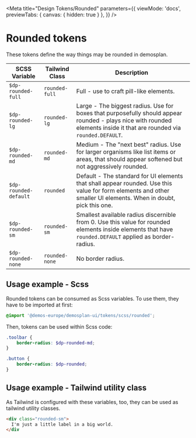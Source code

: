 
<Meta
    title="Design Tokens/Rounded"
    parameters={{
    viewMode: 'docs',
    previewTabs: {
      canvas: {
        hidden: true
      }
    },
    }}
/>


# Rounded tokens

These tokens define the way things may be rounded in demosplan.

| SCSS Variable         | Tailwind Class   | Description                                                                                                                                                            |
|-----------------------|------------------|------------------------------------------------------------------------------------------------------------------------------------------------------------------------|
| `$dp-rounded-full`    | `rounded-full`   | Full - use to craft pill-like elements.                                                                                                                                |
| `$dp-rounded-lg`      | `rounded-lg`     | Large - The biggest radius. Use for boxes that purposefully should appear rounded - plays nice with rounded elements inside it that are rounded via `rounded.DEFAULT`. |
| `$dp-rounded-md`      | `rounded-md`     | Medium - The "next best" radius. Use for larger organisms like list items or areas, that should appear softened but not aggressively rounded.                          |
| `$dp-rounded-default` | `rounded`        | Default - The standard for UI elements that shall appear rounded. Use this value for form elements and other smaller UI elements. When in doubt, pick this one.        |
| `$dp-rounded-sm`      | `rounded-sm`     | Smallest available radius discernible from 0. Use this value for rounded elements inside elements that have `rounded.DEFAULT` applied as border-radius.                |
| `$dp-rounded-none`    | `rounded-none`   | No border radius.                                                                                                                                                      |

## Usage example - Scss

Rounded tokens can be consumed as Scss variables. To use them, they have to be imported at first:

```scss
@import '@demos-europe/demosplan-ui/tokens/scss/rounded';
```

Then, tokens can be used within Scss code:

```scss
.toolbar {
    border-radius: $dp-rounded-md;
}

.button {
    border-radius: $dp-rounded;
}
```

## Usage example - Tailwind utility class

As Tailwind is configured with these variables, too, they can be used as tailwind utility classes.

```html
<div class="rounded-sm">
  I'm just a little label in a big world.
</div
```
